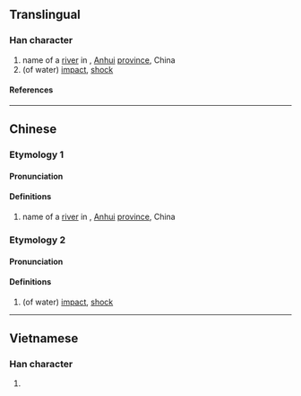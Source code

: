 {{character info}}
==Translingual==

===Han character===
{{Han char|rn=85|rad=水|as=11|sn=14|four=|canj=EUJF|ids=⿰氵崇}}

# name of a [[river]] in {{w|Wuhe County}}, [[Anhui]] [[province]], China
# (of water) [[impact]], [[shock]]

====References====
{{Han ref|kx=0647.100|dkj=18175|dj=1057.090|hdz=31724.060|uh=6F34}}

----

==Chinese==
{{zh-forms}}

===Etymology 1===
====Pronunciation====
{{zh-pron
|m=chóng
|c=
|mc=
|oc=
|ma=
|cat=pn
}}

====Definitions====
{{zh-hanzi}}

# name of a [[river]] in {{w|Wuhe County}}, [[Anhui]] [[province]], China

===Etymology 2===
====Pronunciation====
{{zh-pron
|m=zhuàng
|c=zong6
|mc=y
|oc=y
|ma=
|cat=n
}}

====Definitions====
{{zh-hanzi}}

# (of water) [[impact]], [[shock]]

----

==Vietnamese==

===Han character===
{{vi-readings|rs=水11|reading=sòng}}

# {{rfdef|vi|sort=水11}}